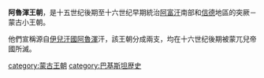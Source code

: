 {{unreferenced|time=2018-02-19T01:20:41+00:00}}
'''阿魯渾王朝'''，是十五世纪後期至十六世纪早期統治[[阿富汗|阿富汗]]南部和[[信德|信德]]地區的突厥－蒙古小王朝。

他們宣稱源自[[伊兒汗國|伊兒汗國]][[阿魯渾|阿魯渾]]汗，該王朝分成兩支，均在十六世纪後期被蒙兀兒帝國所滅。

[[category:蒙古王朝|category:蒙古王朝]]
[[category:巴基斯坦歴史|category:巴基斯坦歴史]]